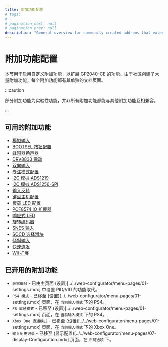 ```yaml
---
title: 附加功能配置
# tags:
# -
# pagination_next: null
# pagination_prev: null
description: "General overview for community created add-ons that extend functionality on the GP2040-CE feature set"
---
```


# 附加功能配置

本节用于启用自定义附加功能，以扩展 GP2040-CE 的功能。由于社区创建了大量附加功能，每个附加功能都有其单独的文档页面。

:::caution

部分附加功能为实验性功能，并非所有附加功能都能与其他附加功能互相兼容。

:::

## 可用的附加功能

- [模拟输入](../../add-ons/analog.mdx)
- [BOOTSEL 按钮配置](../../add-ons/bootsel-button.mdx)
- [蜂鸣器扬声器](../../add-ons/buzzer-speaker.mdx)
- [DRV8833 震动](../../add-ons/drv8833-rumble.mdx)
- [双向输入](../../add-ons/dual-direction-input.mdx)
- [专注模式配置](../../add-ons/focus-mode.mdx)
- [I2C 模拟 ADS1219](../../add-ons/i2c-analog-ads1219.mdx)
- [I2C 模拟 ADS1256-SPI](../../add-ons/i2c-analog-ads1256-spi.mdx)
- [输入反转](../../add-ons/input-reverse.mdx)
- [键盘主机配置](../../add-ons/keyboard-host.mdx)
- [板载 LED 配置](../../add-ons/on-board-led.mdx)
- [PCF8574 IO 扩展器](../../add-ons/pcf8575-io-expander.mdx)
- [响应式 LED](../../add-ons/reactive-led.mdx)
- [旋转编码器](../../add-ons/rotary-encoders.mdx)
- [SNES 输入](../../add-ons/snes-input.mdx)
- [SOCD 选择滑块](../../add-ons/socd-selection-slider.mdx)
- [倾斜输入](../../add-ons/tilt-input.mdx)
- [快速连发](../../add-ons/turbo.mdx)
- [Wii 扩展](../../add-ons/wii-extensions.mdx)

## 已弃用的附加功能

- `玩家编号` - 已由主页面 (设置)[../../web-configurator/menu-pages/01-settings.mdx] 中设置 PID/VID 的功能取代。
- `PS4 模式` - 已移至 (设置)[../../web-configurator/menu-pages/01-settings.mdx] 页面，在 `当前输入模式` 下的 PS4。
- `PS 直通模式` - 已移至 (设置)[../../web-configurator/menu-pages/01-settings.mdx] 页面，在 `当前输入模式` 下的 PS4。
- `Xbox One 直通模式` - 已移至 (设置)[../../web-configurator/menu-pages/01-settings.mdx] 页面，在 `当前输入模式` 下的 Xbox One。
- `输入历史记录` - 已移至 (显示配置)[../../web-configurator/menu-pages/07-display-Configuration.mdx] 页面，在 `布局选项` 下。

